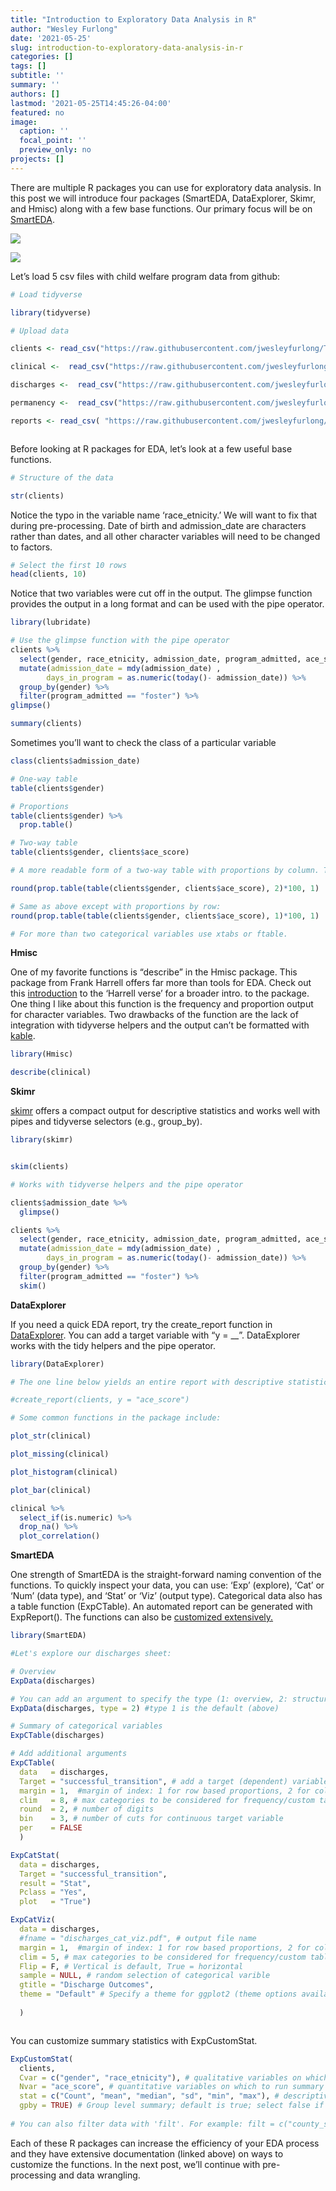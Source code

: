 ```yaml
---
title: "Introduction to Exploratory Data Analysis in R"
author: "Wesley Furlong"
date: '2021-05-25'
slug: introduction-to-exploratory-data-analysis-in-r
categories: []
tags: []
subtitle: ''
summary: ''
authors: []
lastmod: '2021-05-25T14:45:26-04:00'
featured: no
image:
  caption: ''
  focal_point: ''
  preview_only: no
projects: []
---
```


There are multiple R packages you can use for exploratory data analysis. In this post we will introduce four packages (SmartEDA, DataExplorer, Skimr, and Hmisc) along with a few base functions. Our primary focus will be on [SmartEDA](https://www.rdocumentation.org/packages/SmartEDA/versions/0.3.7).

![](index.en_files/smart_EDA.png)

![](images/smart_EDA.png)

Let's load 5 csv files with child welfare program data from github:

```r

# Load tidyverse 

library(tidyverse)

# Upload data

clients <- read_csv("https://raw.githubusercontent.com/jwesleyfurlong/Tutorials/main/pe_data_clients.csv")

clinical <-  read_csv("https://raw.githubusercontent.com/jwesleyfurlong/Tutorials/main/pe_data_clinical.csv")

discharges <-  read_csv("https://raw.githubusercontent.com/jwesleyfurlong/Tutorials/main/pe_data_discharges.csv")

permanency <-  read_csv("https://raw.githubusercontent.com/jwesleyfurlong/Tutorials/main/pe_data_permanency.csv")

reports <- read_csv( "https://raw.githubusercontent.com/jwesleyfurlong/Tutorials/main/pe_data_discharges.csv")



```

Before looking at R packages for EDA, let's look at a few useful base functions.

```r

# Structure of the data

str(clients)

```

Notice the typo in the variable name 'race_etnicity.' We will want to fix that during pre-processing. Date of birth and admission_date are characters rather than dates, and all other character variables will need to be changed to factors.

```r

# Select the first 10 rows
head(clients, 10)

```

Notice that two variables were cut off in the output. The glimpse function provides the output in a long format and can be used with the pipe operator.

```r

library(lubridate)

# Use the glimpse function with the pipe operator
clients %>% 
  select(gender, race_etnicity, admission_date, program_admitted, ace_score) %>%
  mutate(admission_date = mdy(admission_date) ,
        days_in_program = as.numeric(today()- admission_date)) %>%  
  group_by(gender) %>% 
  filter(program_admitted == "foster") %>% 
glimpse()

```

```r

summary(clients)

```

Sometimes you'll want to check the class of a particular variable

```r

class(clients$admission_date)

```

```r

# One-way table
table(clients$gender)

# Proportions
table(clients$gender) %>% 
  prop.table()

# Two-way table
table(clients$gender, clients$ace_score)

# A more readable form of a two-way table with proportions by column. The '2' creates a prop.table by column (as opposed to 1 for row). We multiply by 100 to get the percent and the '1' says to round to one decimal place.  

round(prop.table(table(clients$gender, clients$ace_score), 2)*100, 1)

# Same as above except with proportions by row:
round(prop.table(table(clients$gender, clients$ace_score), 1)*100, 1)

# For more than two categorical variables use xtabs or ftable. 

```

**Hmisc**

One of my favorite functions is "describe" in the Hmisc package. This package from Frank Harrell offers far more than tools for EDA. Check out this [introduction](https://www.nicholas-ollberding.com/post/an-introduction-to-the-harrell-verse-predictive-modeling-using-the-hmisc-and-rms-packages/#:~:text=The%20Hmisc%20package%20has%20some%20excellent%20functions%20to,few%20of%20the%20functions%20I%20use%20most%20often.) to the 'Harrell verse' for a broader intro. to the package. One thing I like about this function is the frequency and proportion output for character variables. Two drawbacks of the function are the lack of integration with tidyverse helpers and the output can't be formatted with [kable](https://cran.r-project.org/web/packages/kableExtra/vignettes/awesome_table_in_html.html#grouped_columns__rows).

```r

library(Hmisc)

describe(clinical)

```

**Skimr**

[skimr](https://www.rdocumentation.org/packages/skimr/versions/2.1.3) offers a compact output for descriptive statistics and works well with pipes and tidyverse selectors (e.g., group_by).

```r

library(skimr)


skim(clients)

# Works with tidyverse helpers and the pipe operator

clients$admission_date %>% 
  glimpse()

clients %>% 
  select(gender, race_etnicity, admission_date, program_admitted, ace_score) %>%
  mutate(admission_date = mdy(admission_date) ,
        days_in_program = as.numeric(today()- admission_date)) %>%  
  group_by(gender) %>% 
  filter(program_admitted == "foster") %>% 
  skim()

```


**DataExplorer**

If you need a quick EDA report, try the create_report function in [DataExplorer](https://www.rdocumentation.org/packages/DataExplorer/versions/0.8.2). You can add a target variable with "y = \_\_". DataExplorer works with the tidy helpers and the pipe operator.

```r

library(DataExplorer)

# The one line below yields an entire report with descriptive statistics, missing data profile, distributions, correlation analysis, qq plots, and PCA. 

#create_report(clients, y = "ace_score")

# Some common functions in the package include:

plot_str(clinical)

plot_missing(clinical)

plot_histogram(clinical)

plot_bar(clinical)

clinical %>% 
  select_if(is.numeric) %>% 
  drop_na() %>% 
  plot_correlation()

```

**SmartEDA**

One strength of SmartEDA is the straight-forward naming convention of the functions. To quickly inspect your data, you can use: 'Exp' (explore), 'Cat' or 'Num' (data type), and 'Stat' or 'Viz' (output type). Categorical data also has a table function (ExpCTable). An automated report can be generated with ExpReport(). The functions can also be [customized extensively.](https://arxiv.org/pdf/1903.04754.pdf)

```r

library(SmartEDA)

#Let's explore our discharges sheet:

# Overview
ExpData(discharges) 

# You can add an argument to specify the type (1: overview, 2: structure)
ExpData(discharges, type = 2) #type 1 is the default (above) 

# Summary of categorical variables
ExpCTable(discharges)

# Add additional arguments
ExpCTable(
  data   = discharges,
  Target = "successful_transition", # add a target (dependent) variable
  margin = 1,  #margin of index: 1 for row based proportions, 2 for column based proportions
  clim   = 8, # max categories to be considered for frequency/custom tables. Variables will be dropped if unique levels are higher than 'clim' for character or factor variables. 10 is the default. 
  round  = 2, # number of digits
  bin    = 3, # number of cuts for continuous target variable
  per    = FALSE 
  )

ExpCatStat(
  data = discharges,
  Target = "successful_transition",
  result = "Stat",
  Pclass = "Yes",
  plot   = "True")


```

```r

ExpCatViz(
  data = discharges,
  #fname = "discharges_cat_viz.pdf", # output file name
  margin = 1,  #margin of index: 1 for row based proportions, 2 for column based proportions
  clim = 5, # max categories to be considered for frequency/custom tables. Variables will be dropped if unique levels are higher than 'clim' for character or factor variables. 10 is the default. 
  Flip = F, # Vertical is default, True = horizontal
  sample = NULL, # random selection of categorical varible
  gtitle = "Discharge Outcomes",
  theme = "Default" # Specify a theme for ggplot2 (theme options available from ggthemes package)
    
  )



```

You can customize summary statistics with ExpCustomStat.

```r


ExpCustomStat(
  clients,
  Cvar = c("gender", "race_etnicity"), # qualitative variables on which to stratify/subgroup (notice the typo! We'll address it during data wrangling) 
  Nvar = "ace_score", # quantitative variables on which to run summary statistics
  stat = c("Count", "mean", "median", "sd", "min", "max"), # descriptive statistics ('PS' = percentage, 'PROP' = column percentage)
  gpby = TRUE) # Group level summary; default is true; select false if summary required at each categorical variable level.
  
# You can also filter data with 'filt'. For example: filt = c("county_state != 'Buncombe, North Carolina'")) See the documentation above for more on filtering.     

```

Each of these R packages can increase the efficiency of your EDA process and they have extensive documentation (linked above) on ways to customize the functions. In the next post, we'll continue with pre-processing and data wrangling.


